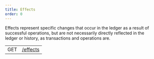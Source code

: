 ```yaml
---
title: Effects
order: 0
---
```



Effects represent specific changes that occur in the ledger as a result of successful operations, but are not necessarily directly reflected in the ledger or history, as transactions and operations are.


<EndpointsTable title="Endpoints">

|     |                        |
| --- | ---------------------- |
| GET | [/effects](./list.mdx) |

</EndpointsTable>
